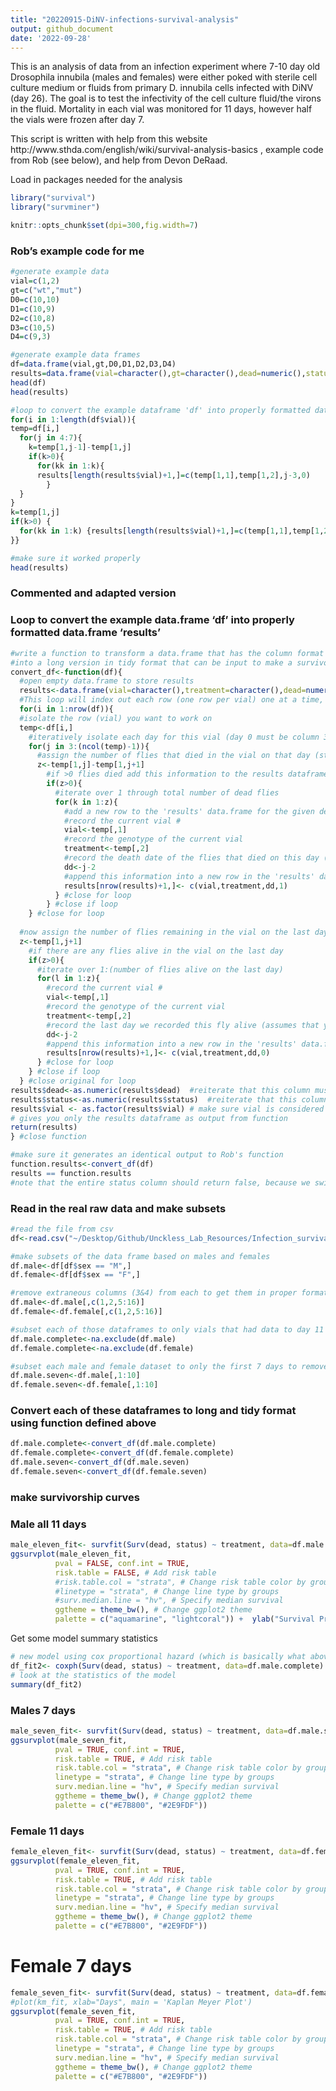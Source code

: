 ```yaml
---
title: "20220915-DiNV-infections-survival-analysis"
output: github_document
date: '2022-09-28'
---
```

This is an analysis of data from an infection experiment where 7-10 day old Drosophila innubila (males and females) were either poked with sterile cell culture medium or fluids from primary D. innubila cells infected with DiNV (day 26). The goal is to test the infectivity of the cell culture fluid/the virons in the fluid. Mortality in each vial was monitored for 11 days, however half the vials were frozen after day 7. 


This script is written with help from this website http://www.sthda.com/english/wiki/survival-analysis-basics , example code from Rob (see below), and help from Devon DeRaad. 



Load in packages needed for the analysis

```r
library("survival")
library("survminer")
```

```r
knitr::opts_chunk$set(dpi=300,fig.width=7)
```


### Rob's example code for me
```r
#generate example data
vial=c(1,2)
gt=c("wt","mut")
D0=c(10,10)
D1=c(10,9)
D2=c(10,8)
D3=c(10,5)
D4=c(9,3)

#generate example data frames
df=data.frame(vial,gt,D0,D1,D2,D3,D4)
results=data.frame(vial=character(),gt=character(),dead=numeric(),status=numeric())
head(df)
head(results)

#loop to convert the example dataframe 'df' into properly formatted dataframe 'results'
for(i in 1:length(df$vial)){
temp=df[i,]
  for(j in 4:7){
    k=temp[1,j-1]-temp[1,j]
    if(k>0){
      for(kk in 1:k){
      results[length(results$vial)+1,]=c(temp[1,1],temp[1,2],j-3,0)
        }
  }
}
k=temp[1,j]
if(k>0) {
  for(kk in 1:k) {results[length(results$vial)+1,]=c(temp[1,1],temp[1,2],j-3,1)}
}}

#make sure it worked properly
head(results)
```

### Commented and adapted version
### Loop to convert the example data.frame 'df' into properly formatted data.frame 'results'
```r
#write a function to transform a data.frame that has the column format 'vial | treatment | D0 | D1 | D2...', with one row for each vial
#into a long version in tidy format that can be input to make a survivorship curve
convert_df<-function(df){
  #open empty data.frame to store results
  results<-data.frame(vial=character(),treatment=character(),dead=numeric(),status=numeric())
  #This loop will index out each row (one row per vial) one at a time, transform it into long format (one row per fly), and add the information to the empty data.frame called results
  for(i in 1:nrow(df)){
  #isolate the row (vial) you want to work on
  temp<-df[i,]
    #iteratively isolate each day for this vial (day 0 must be column 3, day 1 column 4, etc.). Loop stops the column before the last day
    for(j in 3:(ncol(temp)-1)){
      #assign the number of flies that died in the vial on that day (starting with day 1) to the variable 'z'
      z<-temp[1,j]-temp[1,j+1]
        #if >0 flies died add this information to the results dataframe
        if(z>0){
          #iterate over 1 through total number of dead flies
          for(k in 1:z){
            #add a new row to the 'results' data.frame for the given dead fly, specifying vial #, treatment, day died, and
            #record the current vial #
            vial<-temp[,1]
            #record the genotype of the current vial
            treatment<-temp[,2]
            #record the death date of the flies that died on this day (assumes that your input DF starts with day 0 in column 3)
            dd<-j-2
            #append this information into a new row in the 'results' data.frame, and add a '1' in the 4th column to indicate mortality
            results[nrow(results)+1,]<- c(vial,treatment,dd,1)
          } #close for loop
        } #close if loop
    } #close for loop
  
  #now assign the number of flies remaining in the vial on the last day (value in the last column of the row) to the variable 'z'
  z<-temp[1,j+1]
    #if there are any flies alive in the vial on the last day
    if(z>0){
      #iterate over 1:(number of flies alive on the last day)
      for(l in 1:z){
        #record the current vial #
        vial<-temp[,1]
        #record the genotype of the current vial
        treatment<-temp[,2]
        #record the last day we recorded this fly alive (assumes that your input DF starts with day 0 in column 3)
        dd<-j-2
        #append this information into a new row in the 'results' data.frame, and add a '0' in the 4th column to indicate that the fly made it to the end of the experiment
        results[nrow(results)+1,]<- c(vial,treatment,dd,0)
      } #close for loop
    } #close if loop
  } #close original for loop
results$dead<-as.numeric(results$dead)  #reiterate that this column must be class numeric
results$status<-as.numeric(results$status)  #reiterate that this column must be class numeric
results$vial <- as.factor(results$vial) # make sure vial is considered a factor
# gives you only the results dataframe as output from function 
return(results) 
} #close function

#make sure it generates an identical output to Rob's function
function.results<-convert_df(df)
results == function.results
#note that the entire status column should return false, because we switched the specification of 0 and 1 for death and life from Rob's example code, to follow the input needed for the 'surv' package
```

### Read in the real raw data and make subsets
```r
#read the file from csv
df<-read.csv("~/Desktop/Github/Unckless_Lab_Resources/Infection_survival_analyses/20220915/20220915.DiNV.infections.raw.data.csv")

#make subsets of the data frame based on males and females
df.male<-df[df$sex == "M",]
df.female<-df[df$sex == "F",]

#remove extraneous columns (3&4) from each to get them in proper format
df.male<-df.male[,c(1,2,5:16)]
df.female<-df.female[,c(1,2,5:16)]

#subset each of those dataframes to only vials that had data to day 11 (remove rows with NAs)
df.male.complete<-na.exclude(df.male)
df.female.complete<-na.exclude(df.female)

#subset each male and female dataset to only the first 7 days to remove incomplete vials from days 8-11
df.male.seven<-df.male[,1:10]
df.female.seven<-df.female[,1:10]
```

### Convert each of these dataframes to long and tidy format using function defined above
```r
df.male.complete<-convert_df(df.male.complete)
df.female.complete<-convert_df(df.female.complete)
df.male.seven<-convert_df(df.male.seven)
df.female.seven<-convert_df(df.female.seven)
```

### make survivorship curves
### Male all 11 days
```r
male_eleven_fit<- survfit(Surv(dead, status) ~ treatment, data=df.male.complete)
ggsurvplot(male_eleven_fit,
          pval = FALSE, conf.int = TRUE,
          risk.table = FALSE, # Add risk table
          #risk.table.col = "strata", # Change risk table color by groups
          #linetype = "strata", # Change line type by groups
          #surv.median.line = "hv", # Specify median survival
          ggtheme = theme_bw(), # Change ggplot2 theme
          palette = c("aquamarine", "lightcoral")) +  ylab("Survival Proporation") + xlab("Days post infection")
```

Get some model summary statistics 
```r
# new model using cox proportional hazard (which is basically what above is doing)
df_fit2<- coxph(Surv(dead, status) ~ treatment, data=df.male.complete)
# look at the statistics of the model
summary(df_fit2)
```



### Males 7 days 
```r

male_seven_fit<- survfit(Surv(dead, status) ~ treatment, data=df.male.seven)
ggsurvplot(male_seven_fit,
          pval = TRUE, conf.int = TRUE,
          risk.table = TRUE, # Add risk table
          risk.table.col = "strata", # Change risk table color by groups
          linetype = "strata", # Change line type by groups
          surv.median.line = "hv", # Specify median survival
          ggtheme = theme_bw(), # Change ggplot2 theme
          palette = c("#E7B800", "#2E9FDF"))
```





### Female 11 days
```r

female_eleven_fit<- survfit(Surv(dead, status) ~ treatment, data=df.female.complete)
ggsurvplot(female_eleven_fit,
          pval = TRUE, conf.int = TRUE,
          risk.table = TRUE, # Add risk table
          risk.table.col = "strata", # Change risk table color by groups
          linetype = "strata", # Change line type by groups
          surv.median.line = "hv", # Specify median survival
          ggtheme = theme_bw(), # Change ggplot2 theme
          palette = c("#E7B800", "#2E9FDF"))
```

# Female 7 days
```r
female_seven_fit<- survfit(Surv(dead, status) ~ treatment, data=df.female.seven)
#plot(km_fit, xlab="Days", main = 'Kaplan Meyer Plot')
ggsurvplot(female_seven_fit,
          pval = TRUE, conf.int = TRUE,
          risk.table = TRUE, # Add risk table
          risk.table.col = "strata", # Change risk table color by groups
          linetype = "strata", # Change line type by groups
          surv.median.line = "hv", # Specify median survival
          ggtheme = theme_bw(), # Change ggplot2 theme
          palette = c("#E7B800", "#2E9FDF"))

```

